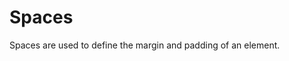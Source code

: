 
<Meta title="Utilities/Tokens/Spaces" />

# Spaces

<p style={{
  fontSize: '0.95rem',
  fontWeight: 'normal',
  marginBottom: '1rem'
}}>
  Spaces are used to define the margin and padding of an element.
</p>

<TokensGrid tokens={space} hasRemValue />